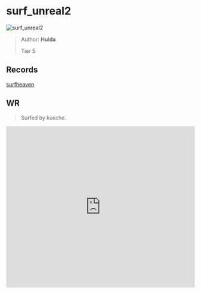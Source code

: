 
# surf_unreal2

![surf_unreal2](https://raw.githubusercontent.com/Sayt123/SurfMapPics/Maps-and-bonuses/csgo/surf_unreal2.jpg)

> Author: **Hulda**
>
> Tier 5

## Records

[surfheaven](https://surfheaven.eu/map/surf_unreal2)

## WR

> Surfed by kusche.

<iframe
width="100%"
height="430"
src="https://www.youtube.com/embed/xcySfLBHzYo"
frameborder="0"
allow="accelerometer; autoplay; clipboard-write; encrypted-media; gyroscope; picture-in-picture"
allowFullScreen
/>

```md

[Surf Timer] - kusche finished in 02:03:76 (WR -00:01:21). Improving by 11:45:64
[Surf Timer] - kusche beat the map record! Rank: 1/329


```
                